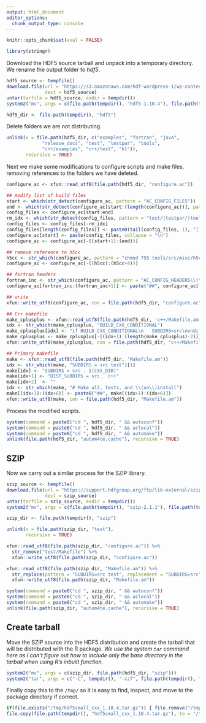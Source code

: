 ```yaml
---
output: html_document
editor_options: 
  chunk_output_type: console
---
```


```r
knitr::opts_chunk$set(eval = FALSE)
```

```r
library(stringr)
```

Download the HDF5 source tarball and unpack into a temporary directory.  We rename the output folder to *hdf5*.

```r
hdf5_source <- tempfile()
download.file(url = "https://s3.amazonaws.com/hdf-wordpress-1/wp-content/uploads/manual/HDF5/HDF5_1_10_4/hdf5-1.10.4.tar.bz2", 
              dest = hdf5_source)
untar(tarfile = hdf5_source, exdir = tempdir())
system2("mv", args = c(file.path(tempdir(), "hdf5-1.10.4"), file.path(tempdir(), "hdf5")))
```


```r
hdf5_dir <- file.path(tempdir(), "hdf5")
```

Delete folders we are not distributing.

```r
unlink(x = file.path(hdf5_dir, c("examples", "fortran", "java", 
             "release_docs", "test", "testpar", "tools", 
             "c++/examples", "c++/test", "hl")),
       recursive = TRUE)
```

Next we make some modifications to configure scripts and make files, removing references to the folders we have deleted.

```r
configure_ac <- xfun::read_utf8(file.path(hdf5_dir, "configure.ac"))

## modify list of build files
start <- which(str_detect(configure_ac, pattern = "AC_CONFIG_FILES"))
end <- which(str_detect(configure_ac[start:(length(configure_ac))], pattern = "\\)$"))[1] + start - 1
config_files <- configure_ac[start:end]
rm_idx <- which(str_detect(config_files, pattern = "test/|testpar/|tools/|examples/|fortran/|java/|h5c++|hl/"))
config_files <- config_files[-rm_idx]
config_files[length(config_files)] <- paste0(tail(config_files, 1), "])")
configure_ac[start] <- paste(config_files, collapse = "\n")
configure_ac <- configure_ac[-((start+1):(end))]

## remove reference to h5cc
h5cc <- str_which(configure_ac, pattern = "chmod 755 tools/src/misc/h5cc")
configure_ac <- configure_ac[-((h5cc):(h5cc+4))]

## fortran headers
fortran_inc <- str_which(configure_ac, pattern = "AC_CONFIG_HEADERS\\(\\[fortran/src/H5config_f\\.inc")
configure_ac[fortran_inc:(fortran_inc+1)] <- paste("##", configure_ac[fortran_inc:(fortran_inc+1)])

## write 
xfun::write_utf8(configure_ac, con = file.path(hdf5_dir, "configure.ac"))

## C++ makefile
make_cplusplus <- xfun::read_utf8(file.path(hdf5_dir, 'c++/Makefile.am'))
idx <- str_which(make_cplusplus, "BUILD_CXX_CONDITIONAL")
make_cplusplus[idx] <- "if BUILD_CXX_CONDITIONAL\n   SUBDIRS=src\nendif\nDIST_SUBDIRS = src"
make_cplusplus <- make_cplusplus[-((idx+1):(length(make_cplusplus)-2))] 
xfun::write_utf8(make_cplusplus, con = file.path(hdf5_dir, "c++/Makefile.am"))

## Primary makefile
make <- xfun::read_utf8(file.path(hdf5_dir, 'Makefile.am'))
idx <- str_which(make, "SUBDIRS = src test")[1]
make[idx] <- "SUBDIRS = src . $(CXX_DIR)"
make[idx+1] <- "DIST_SUBDIRS = src . c++"
make[idx+2]  <- ""
idx <- str_which(make, "# Make all, tests, and \\(un\\)install")
make[(idx+1):(idx+6)] <- paste0("##", make[(idx+1):(idx+6)])
xfun::write_utf8(make, con = file.path(hdf5_dir, "Makefile.am"))
```

Process the modified scripts.

```r
system(command = paste0("cd ", hdf5_dir, " && autoconf"))
system(command = paste0("cd ", hdf5_dir, " && aclocal"))
system(command = paste0("cd ", hdf5_dir, " && automake"))
unlink(file.path(hdf5_dir, "autom4te.cache"), recursive = TRUE)
```

## SZIP

Now we carry out a similar process for the SZIP library.

```r
szip_source <- tempfile()
download.file(url = "https://support.hdfgroup.org/ftp/lib-external/szip/2.1.1/src/szip-2.1.1.tar.gz",
              dest = szip_source)
untar(tarfile = szip_source, exdir = tempdir())
system2("mv", args = c(file.path(tempdir(), "szip-2.1.1"), file.path(tempdir(), "szip")))
```

```r
szip_dir <- file.path(tempdir(), "szip")
```

```r
unlink(x = file.path(szip_dir, "test"),
       recursive = TRUE)
```

```r
xfun::read_utf8(file.path(szip_dir, "configure.ac")) %>%
  str_remove("test/Makefile") %>%
  xfun::write_utf8(file.path(szip_dir, "configure.ac"))

xfun::read_utf8(file.path(szip_dir, "Makefile.am")) %>%
  str_replace(pattern = "SUBDIRS=src test", replacement = "SUBDIRS=src") %>%
  xfun::write_utf8(file.path(szip_dir, "Makefile.am"))
```

```r
system(command = paste0("cd ", szip_dir, " && autoconf"))
system(command = paste0("cd ", szip_dir, " && aclocal"))
system(command = paste0("cd ", szip_dir, " && automake"))
unlink(file.path(szip_dir, "autom4te.cache"), recursive = TRUE)
```

## Create tarball

Move the SZIP source into the HDF5 distribution and create the tarball that will be distributed with the R package.  *We use the system `tar` command here as I can't figure out how to include only the base directory in the tarball when using R's inbuilt function.*

```r
system2("mv", args = c(szip_dir, file.path(hdf5_dir, "szip")))
system2("tar", args = c("-C", tempdir(), "-czf", file.path(tempdir(), "hdf5small_cxx_1.10.4.tar.gz"), "hdf5"))
```

Finally copy this to the `/tmp/` so it is easy to find, inspect, and move to the package directory if correct.

```r
if(file.exists("/tmp/hdf5small_cxx_1.10.4.tar.gz")) { file.remove("/tmp/hdf5small_cxx_1.10.4.tar.gz") }
file.copy(file.path(tempdir(), "hdf5small_cxx_1.10.4.tar.gz"), to = "/tmp/")
```

